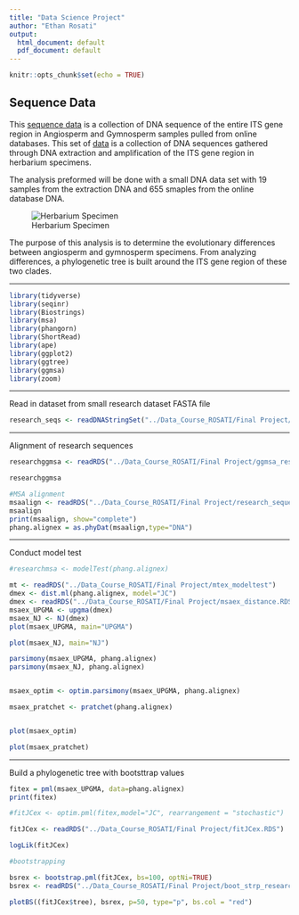 ```yaml
---
title: "Data Science Project"
author: "Ethan Rosati"
output:
  html_document: default
  pdf_document: default
---
```


```r
knitr::opts_chunk$set(echo = TRUE)
```

## Sequence Data

This [sequence data](https://github.com/rosatiem98/rosatiem98.github.io/blob/b683b09421b8428a629ebf75f9f32f0e1ba99ac7/plant_ITS%20(1).fasta) is a collection of DNA sequence of the entire ITS gene region in Angiosperm and Gymnosperm samples pulled from online databases. This set of [data](https://github.com/rosatiem98/rosatiem98.github.io/blob/c03555493c164c0240d596f179b77a41cbd2ff07/Research%20Sequences.docx) is a collection of DNA sequences gathered through DNA extraction and amplification of the ITS gene region in herbarium specimens. 

The analysis preformed will be done with a small DNA data set with 19 samples from the extraction DNA and 655 smaples from the online database DNA. 

![Herbarium Specimen](./Gymnosperm specimen.jpg)

The purpose of this analysis is to determine the evolutionary differences between angiosperm and gymnosperm specimens. From analyzing differences, a phylogenetic tree is built around the ITS gene region of these two clades. 

___
```r
library(tidyverse)
library(seqinr)
library(Biostrings)
library(msa)
library(phangorn)
library(ShortRead)
library(ape)
library(ggplot2)
library(ggtree)
library(ggmsa)
library(zoom)
```
___

Read in dataset from small research dataset FASTA file 
```r
research_seqs <- readDNAStringSet("../Data_Course_ROSATI/Final Project/Research sequences/DNA extraction sequences.fasta")

```
___

Alignment of research sequences
```r
researchggmsa <- readRDS("../Data_Course_ROSATI/Final Project/ggmsa_resaerch_alignment_small.RDS")

researchggmsa

#MSA alignment
msaalign <- readRDS("../Data_Course_ROSATI/Final Project/research_sequences_alignment.RDS")
msaalign
print(msaalign, show="complete")
phang.alignex = as.phyDat(msaalign,type="DNA")

```
___

Conduct model test
```r
#researchmsa <- modelTest(phang.alignex)

mt <- readRDS("../Data_Course_ROSATI/Final Project/mtex_modeltest")
dmex <- dist.ml(phang.alignex, model="JC")
dmex <- readRDS("../Data_Course_ROSATI/Final Project/msaex_distance.RDS")
msaex_UPGMA <- upgma(dmex)
msaex_NJ <- NJ(dmex)
plot(msaex_UPGMA, main="UPGMA")

plot(msaex_NJ, main="NJ")

parsimony(msaex_UPGMA, phang.alignex)
parsimony(msaex_NJ, phang.alignex)


msaex_optim <- optim.parsimony(msaex_UPGMA, phang.alignex)

msaex_pratchet <- pratchet(phang.alignex)


plot(msaex_optim)

plot(msaex_pratchet)

```
___

Build a phylogenetic tree with bootsttrap values
```r
fitex = pml(msaex_UPGMA, data=phang.alignex)
print(fitex)

#fitJCex <- optim.pml(fitex,model="JC", rearrangement = "stochastic")

fitJCex <- readRDS("../Data_Course_ROSATI/Final Project/fitJCex.RDS")
```


```r
logLik(fitJCex)

#bootstrapping

bsrex <- bootstrap.pml(fitJCex, bs=100, optNi=TRUE)
bsrex <- readRDS("../Data_Course_ROSATI/Final Project/boot_strp_research_seqs.RDS")
```
```r
plotBS((fitJCex$tree), bsrex, p=50, type="p", bs.col = "red")
```



